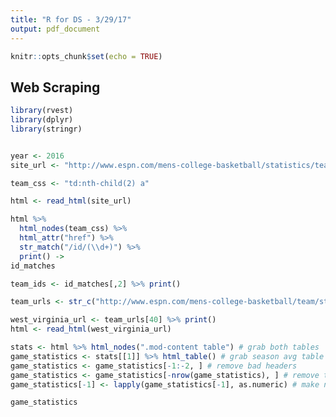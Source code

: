 ```yaml
---
title: "R for DS - 3/29/17"
output: pdf_document
---
```



```r
knitr::opts_chunk$set(echo = TRUE)
```

## Web Scraping

```r
library(rvest)
library(dplyr)
library(stringr)


year <- 2016
site_url <- "http://www.espn.com/mens-college-basketball/statistics/team/_/stat/scoring-per-game/sort/avgPoints/year/2016/seasontype/2"

team_css <- "td:nth-child(2) a"

html <- read_html(site_url)

html %>%
  html_nodes(team_css) %>%
  html_attr("href") %>%
  str_match("/id/(\\d+)") %>%
  print() ->
id_matches

team_ids <- id_matches[,2] %>% print()

team_urls <- str_c("http://www.espn.com/mens-college-basketball/team/stats/_/id/", team_ids, "/year/", year)

west_virginia_url <- team_urls[40] %>% print()
html <- read_html(west_virginia_url)

stats <- html %>% html_nodes(".mod-content table") # grab both tables
game_statistics <- stats[[1]] %>% html_table() # grab season avg table
game_statistics <- game_statistics[-1:-2, ] # remove bad headers
game_statistics <- game_statistics[-nrow(game_statistics), ] # remove totals
game_statistics[-1] <- lapply(game_statistics[-1], as.numeric) # make numeric

game_statistics
```